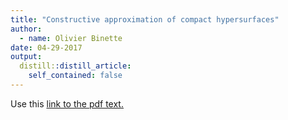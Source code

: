 ```yaml
---
title: "Constructive approximation of compact hypersurfaces"
author:
  - name: Olivier Binette
date: 04-29-2017
output:
  distill::distill_article:
    self_contained: false
---
```


Use this [link to the pdf text.](text.pdf)
